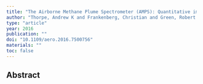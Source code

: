 ```yaml
---
title: "The Airborne Methane Plume Spectrometer (AMPS): Quantitative imaging of methane plumes in real time"
author: "Thorpe, Andrew K and Frankenberg, Christian and Green, Robert O and Thompson, David R and Aubrey, Andrew D and Mouroulis, Pantazis and Eastwood, Michael L and Matheou, Georgios"
type: "article"
year: 2016
publication: ""
doi: "10.1109/aero.2016.7500756"
materials: ""
toc: false
---
```


## Abstract

